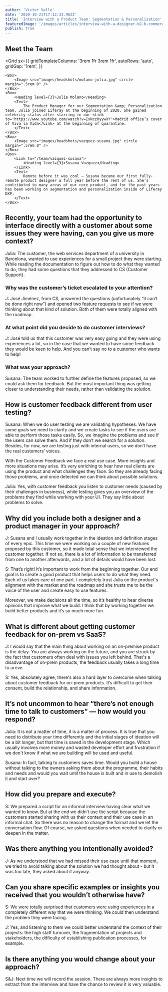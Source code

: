 ```yaml
---
author: 'Victor Valle'
date: '2020-10-21T17:12:33.962Z'
title: 'Interview with a Product Team: Segmentation & Personalization'
featuredImage: '/images/articles/interview-with-a-designer-b2-b-commerce.png'
publish: true
---
```



## Meet the Team

<Grid
    sx={{
        gridTemplateColumns: '3rem 1fr 3rem 1fr',
        autoRows: 'auto',
        gridGap: '1rem',
    }}
>
    <Box>
        <Image src="images/headshots/molano-julia.jpg" circle margin=".5rem 0" />
    </Box>
    <Box>
        <Heading level={3}>Julia Molano</Heading>
        <Text>
            The Product Manager for our Segmentation &amp; Personalization team, Julia joined Liferay at the beginning of 2020. She gained celebrity status after starring in our <Link to='https://www.youtube.com/watch?v=IxNczRyywXY'>Madrid office’s cover of Viva la Vida</Link> at the beginning of quarantine.
        </Text>
    </Box>
    <Box>
        <Image src="images/headshots/vazquez-susana.jpg" circle margin=".5rem 0" />
    </Box>
    <Box>
        <Link to="/team/vazquez-susana">
            <Heading level={3}>Susana Vazquez</Heading>
        </Link>
        <Text>
            Remote before it was cool — Susana became our first fully-remote product designer a full year before the rest of us. She’s contributed to many areas of our core product, and for the past years has been working on segmentation and personalization inside of Liferay DXP.
        </Text>
    </Box>
</Grid>

## Recently, your team had the opportunity to interface directly with a customer about some issues they were having, can you give us more context?

Julia: The customer, the web services department of a university in Barcelona, wanted to use experiences for a small project they were starting. While reading the documentation to figure out how to do what they wanted to do, they had some questions that they addressed to CS (Customer Support).

### Why was the customer’s ticket escalated to your attention?

J: José Jiménez, from CS, answered the questions (unfortunately “it can’t be done right now”) and opened two feature requests to see if we were thinking about that kind of solution. Both of them were totally aligned with the roadmap.

### At what point did you decide to do customer interviews?

J: José told us that this customer was very easy going and they were using experiences a lot, so in the case that we wanted to have some feedback they would be keen to help. And you can’t say no to a customer who wants to help!

### What was your approach?

Susana: The team worked to further define the features proposed, so we could ask them for feedback. But the most important thing was getting closer to understanding their needs, rather than validating the solution.

## How is customer feedback different from user testing?

Susana: When we do user testing we are validating hypotheses. We have some goals we need to clarify and we create tasks to see if the users are able to perform those tasks easily. So, we imagine the problems and see if the users can solve them. And if they don’t we search for a solution. Besides, for now, we are testing just with internal users, so we don’t have the real customers’ voices. 

With the Customer Feedback we face a real use case. More insights and more situations may arise. It’s very enriching to hear how real clients are using the product and what challenges they face. So they are already facing those problems, and once detected we can think about possible solutions. 

Julia: Yes, with customer feedback you listen to customer needs (caused by their challenges in business), while testing gives you an overview of the problems they find while working with your UI. They say little about problems to solve.

## Why did you include both a designer and a product manager in your approach?

J: Susana and I usually work together in the ideation and definition stages of every epic. This time we were working on a couple of new features proposed by this customer, so it made total sense that we interviewed the customer together. If not so, there is a lot of information to be transferred from one to another afterwards, and a lot of details would have been lost.

S: That’s right! It’s important to work from the beginning together. Our end goal is to create a good product that helps users to do what they need. Each of us takes care of one part. I completely trust Julia on the product's alignment with the market and the roadmap and she trusts me to be the voice of the user and create easy to use features. 

Moreover, we make decisions all the time, so it’s healthy to hear diverse opinions that improve what we build. I think that by working together we build better products and it’s so much more fun.

## What is different about getting customer feedback for on-prem vs SaaS?

J: I would say that the main thing about working on an on-premise product is the delay. You are always working on the future, and you are struck by the fact that customers often deal with issues you left behind. That's a disadvantage of on-prem products, the feedback usually takes a long time to arrive.

S: Yes, absolutely agree, there's also a hard layer to overcome when talking about customer feedback for on-prem products. It’s difficult to get their consent, build the relationship, and share information.

## It’s not uncommon to hear “there’s not enough time to talk to customers” — how would you respond?

Julia: It is not a matter of time, it is a matter of process. It is true that you need to distribute your time differently and the initial stages of ideation will be a bit longer, but that time is saved in the development stage. Which usually involves more money and wasted developer effort and frustration if we don't know if what we are building will be used and useful. 

Susana: In fact, talking to customers saves time. Would you build a house without talking to the owners asking them about the programme, their habits and needs and would you wait until the house is built and in use to demolish it and start over?

## How did you prepare and execute?

S: We prepared a script for an informal interview having clear what we wanted to know. But at the end we didn’t use the script because the customers started sharing with us their context and their use case in an informal chat. So there was no reason to change the format and we let the conversation flow. Of course, we asked questions when needed to clarify or deepen in the matter.

## Was there anything you intentionally avoided?

J: As we understood that we had missed their use case until that moment, we tried to avoid talking about the solution we had thought about - but it was too late, they asked about it anyway.

## Can you share specific examples or insights you received that you wouldn’t otherwise have?

S: We were totally surprised that customers were using experiences in a completely different way that we were thinking. We could then understand the problem they were facing.

J: Yes, and listening to them we could better understand the context of their projects: the high staff turnover, the fragmentation of projects and stakeholders, the difficulty of establishing publication processes, for example.

## Is there anything you would change about your approach?

S&J: Next time we will record the session. There are always more insights to extract from the interview and have the chance to review it is very valuable. 

<!-- **_Notes_**

-   ‘For me its so natural to work w/susana on the ideation process
-   ‘For me it was so natural to invite her to these meetings
-   There was also an engineer → David Arques
-   They were using experiences for a totally different thing than what they had originally thought that we developed
    -   Not possible to create a segment by hour
-   Upgrades
-   Audience Targeting used to have campaigns - personalizations on a period of time
    -   Angelo said this should be moved to publications
    -   They were trying to work w/experiences the same as they were working in Experiences
-   They were proposing a solution for this
    -   When S&J read this, they discovered another possible solution
        -   The idea they came up w/(scheduling experiences)
            -   → found out that this existed (but we removed it from AT)
            -   → it is / planned to be Publications
    -   Building a segment w/criteria that wasn’t there
    -   Moving default experience
-   The value is not as measurable → more theoretical
    -   Doing things that are going to be used from a customer side vs doing fancy things that won’t be used
-   The value is that it helps you iterate and change things
    -   Customers help point you in the right direction
-   We don’t have any user analytics
    -   The only way to understand if the features are being used, and how
    -   “We are working in the darkness” - J
    -   “We are throwing a stone in the river and see if it arrives anywhere” - J
-   “You ask first, then you build something” - S
    -   “You’ll have to change somethings, hopefully not when the building is finished, but in the plans”
        -   “It’s a lot of time, money, and frustration for the developers to build something that won’t be used
-   “Main takeaway was surprising, but real - J
    -   We went to talk to them 1.5 years after finishing it
    -   Then we discovered they were using it in a way they couldn’t imagine
    -   Talking w/customers is not easy, not something you do on your sundays because its fun
        -   We went there with an idea
        -   In the end, they have to tell customer that they won’t do this because its somewhere else (publications)
-   This isn’t something we do normally, CSR was the one that said they’re really easy-going
    -   Normally its not so easy, customers are from accounting, presales → not so easy for us to get to customers
    -   Typically its when there are problems, in a reactive way → this was an opportunity to do proactive work
-->
